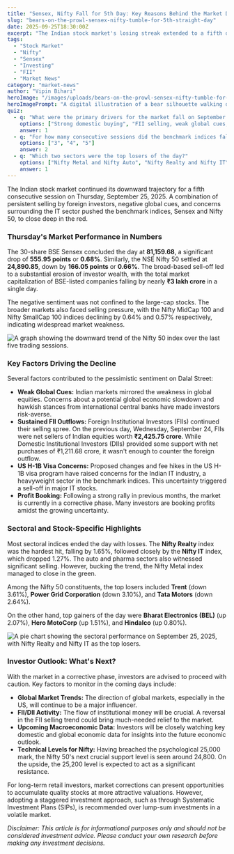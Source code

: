 ```yaml
---
title: "Sensex, Nifty Fall for 5th Day: Key Reasons Behind the Market Decline"
slug: "bears-on-the-prowl-sensex-nifty-tumble-for-5th-straight-day"
date: 2025-09-25T18:30:00Z
excerpt: "The Indian stock market's losing streak extended to a fifth day on Thursday, September 25, 2025. The BSE Sensex and NSE Nifty 50 closed with significant losses, driven by FII selling and weak global cues, wiping out nearly ₹3 lakh crore of investor wealth."
tags:
  - "Stock Market"
  - "Nifty"
  - "Sensex"
  - "Investing"
  - "FII"
  - "Market News"
category: "market-news"
author: "Vipin Bihari"
heroImage: "/images/uploads/bears-on-the-prowl-sensex-nifty-tumble-for-5th-straight-day/hero-image.jpg"
heroImagePrompt: "A digital illustration of a bear silhouette walking downwards on a red stock market graph, symbolizing a bearish market trend for Sensex and Nifty."
quiz:
  - q: "What were the primary drivers for the market fall on September 25, 2025?"
    options: ["Strong domestic buying", "FII selling, weak global cues, and IT sector concerns", "A sudden RBI rate hike"]
    answer: 1
  - q: "For how many consecutive sessions did the benchmark indices fall?"
    options: ["3", "4", "5"]
    answer: 2
  - q: "Which two sectors were the top losers of the day?"
    options: ["Nifty Metal and Nifty Auto", "Nifty Realty and Nifty IT", "Nifty FMCG and Nifty Bank"]
    answer: 1
---
```


The Indian stock market continued its downward trajectory for a fifth consecutive session on Thursday, September 25, 2025. A combination of persistent selling by foreign investors, negative global cues, and concerns surrounding the IT sector pushed the benchmark indices, Sensex and Nifty 50, to close deep in the red.

### Thursday's Market Performance in Numbers

The 30-share BSE Sensex concluded the day at **81,159.68**, a significant drop of **555.95 points** or **0.68%**. Similarly, the NSE Nifty 50 settled at **24,890.85**, down by **166.05 points** or **0.66%**. The broad-based sell-off led to a substantial erosion of investor wealth, with the total market capitalization of BSE-listed companies falling by nearly **₹3 lakh crore** in a single day.

The negative sentiment was not confined to the large-cap stocks. The broader markets also faced selling pressure, with the Nifty MidCap 100 and Nifty SmallCap 100 indices declining by 0.64% and 0.57% respectively, indicating widespread market weakness.

![A graph showing the downward trend of the Nifty 50 index over the last five trading sessions.](/images/uploads/bears-on-the-prowl-sensex-nifty-tumble-for-5th-straight-day/nifty-5-day-trend.png)

### Key Factors Driving the Decline

Several factors contributed to the pessimistic sentiment on Dalal Street:

*   **Weak Global Cues:** Indian markets mirrored the weakness in global equities. Concerns about a potential global economic slowdown and hawkish stances from international central banks have made investors risk-averse.
*   **Sustained FII Outflows:** Foreign Institutional Investors (FIIs) continued their selling spree. On the previous day, Wednesday, September 24, FIIs were net sellers of Indian equities worth **₹2,425.75 crore**. While Domestic Institutional Investors (DIIs) provided some support with net purchases of ₹1,211.68 crore, it wasn't enough to counter the foreign outflow.
*   **US H-1B Visa Concerns:** Proposed changes and fee hikes in the US H-1B visa program have raised concerns for the Indian IT industry, a heavyweight sector in the benchmark indices. This uncertainty triggered a sell-off in major IT stocks.
*   **Profit Booking:** Following a strong rally in previous months, the market is currently in a corrective phase. Many investors are booking profits amidst the growing uncertainty.

### Sectoral and Stock-Specific Highlights

Most sectoral indices ended the day with losses. The **Nifty Realty** index was the hardest hit, falling by 1.65%, followed closely by the **Nifty IT** index, which dropped 1.27%. The auto and pharma sectors also witnessed significant selling. However, bucking the trend, the Nifty Metal index managed to close in the green.

Among the Nifty 50 constituents, the top losers included **Trent** (down 3.61%), **Power Grid Corporation** (down 3.10%), and **Tata Motors** (down 2.64%).

On the other hand, top gainers of the day were **Bharat Electronics (BEL)** (up 2.07%), **Hero MotoCorp** (up 1.51%), and **Hindalco** (up 0.80%).

![A pie chart showing the sectoral performance on September 25, 2025, with Nifty Realty and Nifty IT as the top losers.](/images/uploads/bears-on-the-prowl-sensex-nifty-tumble-for-5th-straight-day/sectoral-performance.png)

### Investor Outlook: What's Next?

With the market in a corrective phase, investors are advised to proceed with caution. Key factors to monitor in the coming days include:

*   **Global Market Trends:** The direction of global markets, especially in the US, will continue to be a major influencer.
*   **FII/DII Activity:** The flow of institutional money will be crucial. A reversal in the FII selling trend could bring much-needed relief to the market.
*   **Upcoming Macroeconomic Data:** Investors will be closely watching key domestic and global economic data for insights into the future economic outlook.
*   **Technical Levels for Nifty:** Having breached the psychological 25,000 mark, the Nifty 50's next crucial support level is seen around 24,800. On the upside, the 25,200 level is expected to act as a significant resistance.

For long-term retail investors, market corrections can present opportunities to accumulate quality stocks at more attractive valuations. However, adopting a staggered investment approach, such as through Systematic Investment Plans (SIPs), is recommended over lump-sum investments in a volatile market.

*Disclaimer: This article is for informational purposes only and should not be considered investment advice. Please conduct your own research before making any investment decisions.*
